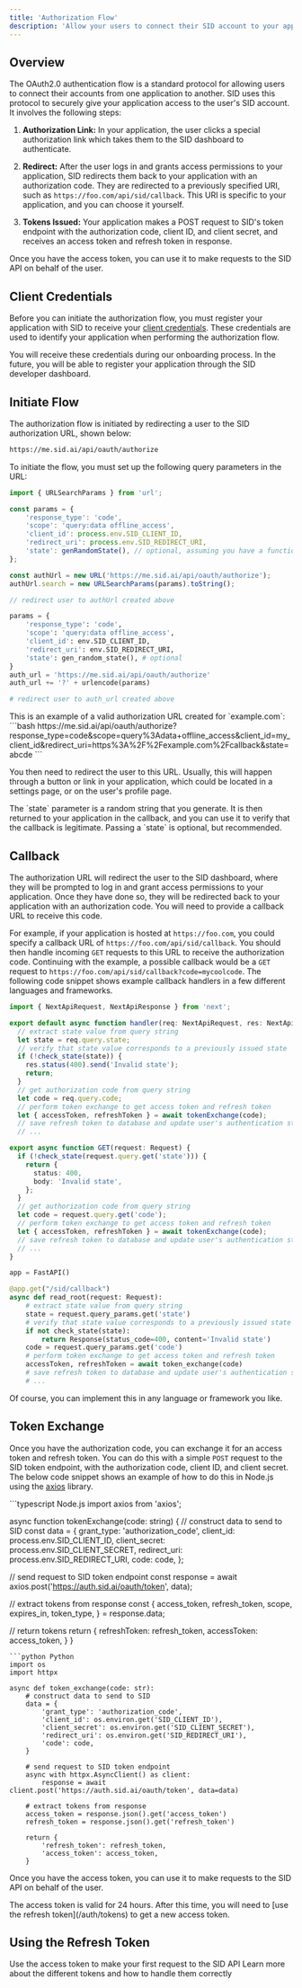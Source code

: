 ```yaml
---
title: 'Authorization Flow'
description: 'Allow your users to connect their SID account to your application'
---
```

## Overview
The OAuth2.0 authentication flow is a standard protocol for allowing users to connect their accounts from one application to another.
SID uses this protocol to securely give your application access to the user's SID account.
It involves the following steps:

1. **Authorization Link:** 
In your application, the user clicks a special authorization link which takes them to the SID dashboard to authenticate.

2. **Redirect:** 
After the user logs in and grants access permissions to your application, SID redirects them back to your application with an authorization code. 
They are redirected to a previously specified URI, such as `https://foo.com/api/sid/callback`. 
This URI is specific to your application, and you can choose it yourself.

3. **Tokens Issued:** 
Your application makes a POST request to SID's token endpoint with the authorization code,
client ID, and client secret, and receives an access token and refresh token in response.

Once you have the access token, you can use it to make requests to the SID API on behalf of the user.

## Client Credentials
Before you can initiate the authorization flow, you must register your application with SID to receive your [client credentials](/auth/credentials).
These credentials are used to identify your application when performing the authorization flow.

You will receive these credentials during our onboarding process. 
In the future, you will be able to register your application through the SID developer dashboard.

## Initiate Flow
The authorization flow is initiated by redirecting a user to the SID authorization URL, shown below:
```bash
https://me.sid.ai/api/oauth/authorize
```
To initiate the flow, you must set up the following query parameters in the URL:
<CodeGroup>
```typescript Typescript
import { URLSearchParams } from 'url';

const params = {
    'response_type': 'code',
    'scope': 'query:data offline_access',
    'client_id': process.env.SID_CLIENT_ID,
    'redirect_uri': process.env.SID_REDIRECT_URI,
    'state': genRandomState(), // optional, assuming you have a function genRandomState() defined
};

const authUrl = new URL('https://me.sid.ai/api/oauth/authorize');
authUrl.search = new URLSearchParams(params).toString();

// redirect user to authUrl created above
```

```python Python
params = {
    'response_type': 'code',
    'scope': 'query:data offline_access',
    'client_id': env.SID_CLIENT_ID,
    'redirect_uri': env.SID_REDIRECT_URI,
    'state': gen_random_state(), # optional
}
auth_url = 'https://me.sid.ai/api/oauth/authorize'
auth_url += '?' + urlencode(params)

# redirect user to auth_url created above
``` 

</CodeGroup>
This is an example of a valid authorization URL created for `example.com`:
```bash
https://me.sid.ai/api/oauth/authorize?response_type=code&scope=query%3Adata+offline_access&client_id=my_client_id&redirect_uri=https%3A%2F%2Fexample.com%2Fcallback&state=abcde
```

You then need to redirect the user to this URL. 
Usually, this will happen through a button or link in your application, 
which could be located in a settings page, or on the user's profile page.

<Info>
The `state` parameter is a random string that you generate. 
It is then returned to your application in the callback, and you can use it to verify that the callback is legitimate.
Passing a `state` is optional, but recommended.
</Info>

## Callback
The authorization URL will redirect the user to the SID dashboard, where they will be prompted to log in and grant access permissions to your application.
Once they have done so, they will be redirected back to your application with an authorization code. You will need to provide a callback URL to receive this code.

For example, if your application is hosted at `https://foo.com`, you could specify a callback URL of `https://foo.com/api/sid/callback`. 
You should then handle incoming `GET` requests to this URL to receive the authorization code.
Continuing with the example, a possible callback would be a `GET` request to `https://foo.com/api/sid/callback?code=mycoolcode`.
The following code snippet shows example callback handlers in a few different languages and frameworks.

<CodeGroup>

```typescript Next.js
import { NextApiRequest, NextApiResponse } from 'next';

export default async function handler(req: NextApiRequest, res: NextApiResponse) {
  // extract state value from query string
  let state = req.query.state;
  // verify that state value corresponds to a previously issued state
  if (!check_state(state)) {
    res.status(400).send('Invalid state');
    return;
  }
  // get authorization code from query string
  let code = req.query.code;
  // perform token exchange to get access token and refresh token
  let { accessToken, refreshToken } = await tokenExchange(code);
  // save refresh token to database and update user's authentication state
  // ...
```

```typescript Next.js (app router)
export async function GET(request: Request) {
  if (!check_state(request.query.get('state'))) {
    return {
      status: 400,
      body: 'Invalid state',
    };
  }
  // get authorization code from query string
  let code = request.query.get('code');
  // perform token exchange to get access token and refresh token
  let { accessToken, refreshToken } = await tokenExchange(code);
  // save refresh token to database and update user's authentication state
  // ...
}
```

```python Python (FastAPI)
app = FastAPI()

@app.get("/sid/callback")
async def read_root(request: Request):
    # extract state value from query string
    state = request.query_params.get('state')
    # verify that state value corresponds to a previously issued state
    if not check_state(state):
        return Response(status_code=400, content='Invalid state')
    code = request.query_params.get('code')
    # perform token exchange to get access token and refresh token
    accessToken, refreshToken = await token_exchange(code)
    # save refresh token to database and update user's authentication state
    # ...

```
</CodeGroup>

Of course, you can implement this in any language or framework you like.

## Token Exchange
Once you have the authorization code, you can exchange it for an access token and refresh token.
You can do this with a simple `POST` request to the SID token endpoint, with the authorization code, client ID, and client secret.
The below code snippet shows an example of how to do this in Node.js using the [axios](https://www.npmjs.com/package/axios) library.

<CodeGroup>
```typescript Node.js
import axios from 'axios';

async function tokenExchange(code: string) {
// construct data to send to SID
  const data = {
    grant_type: 'authorization_code',
    client_id: process.env.SID_CLIENT_ID,
    client_secret: process.env.SID_CLIENT_SECRET,
    redirect_uri: process.env.SID_REDIRECT_URI,
    code: code,
  };

  // send request to SID token endpoint
  const response = await axios.post('https://auth.sid.ai/oauth/token', data);

  // extract tokens from response
  const {
    access_token, 
    refresh_token, 
    scope, 
    expires_in,
    token_type, 
  } = response.data;

  // return tokens
  return {
    refreshToken: refresh_token,
    accessToken: access_token,
  }
}
```
```python Python
import os
import httpx

async def token_exchange(code: str):
    # construct data to send to SID
    data = {
        'grant_type': 'authorization_code',
        'client_id': os.environ.get('SID_CLIENT_ID'),
        'client_secret': os.environ.get('SID_CLIENT_SECRET'),
        'redirect_uri': os.environ.get('SID_REDIRECT_URI'),
        'code': code,
    }

    # send request to SID token endpoint
    async with httpx.AsyncClient() as client:
        response = await client.post('https://auth.sid.ai/oauth/token', data=data)

    # extract tokens from response
    access_token = response.json().get('access_token')
    refresh_token = response.json().get('refresh_token')

    return {
        'refresh_token': refresh_token,
        'access_token': access_token,
    }
```
</CodeGroup>

Once you have the access token, you can use it to make requests to the SID API on behalf of the user.

<Info>
The access token is valid for 24 hours. After this time, you will need to [use the refresh token](/auth/tokens) to get a new access token.
</Info>

## Using the Refresh Token

<CardGroup cols={2}>
  <Card
    title="Access the API"
    icon="rocket"
    href="/build/query"
  >
    Use the access token to make your first request to the SID API
  </Card>
  <Card
    title="Token Types"
    icon="key"
    href="/auth/tokens"
  >
    Learn more about the different tokens and how to handle them correctly
  </Card>
</CardGroup>
